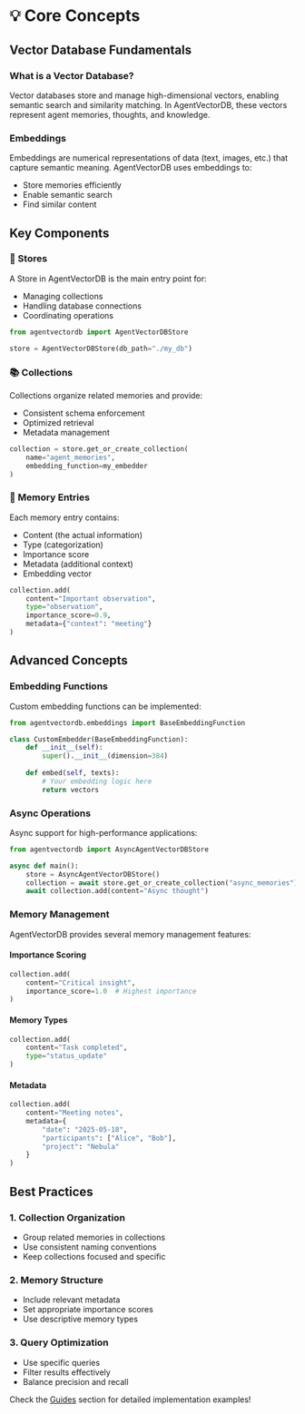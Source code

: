 # 💡 Core Concepts

## Vector Database Fundamentals

### What is a Vector Database?
Vector databases store and manage high-dimensional vectors, enabling semantic search and similarity matching. In AgentVectorDB, these vectors represent agent memories, thoughts, and knowledge.

### Embeddings
Embeddings are numerical representations of data (text, images, etc.) that capture semantic meaning. AgentVectorDB uses embeddings to:
- Store memories efficiently
- Enable semantic search
- Find similar content

## Key Components

### 🏪 Stores
A Store in AgentVectorDB is the main entry point for:
- Managing collections
- Handling database connections
- Coordinating operations

```python
from agentvectordb import AgentVectorDBStore

store = AgentVectorDBStore(db_path="./my_db")
```

### 📚 Collections
Collections organize related memories and provide:
- Consistent schema enforcement
- Optimized retrieval
- Metadata management

```python
collection = store.get_or_create_collection(
    name="agent_memories",
    embedding_function=my_embedder
)
```

### 🧠 Memory Entries
Each memory entry contains:
- Content (the actual information)
- Type (categorization)
- Importance score
- Metadata (additional context)
- Embedding vector

```python
collection.add(
    content="Important observation",
    type="observation",
    importance_score=0.9,
    metadata={"context": "meeting"}
)
```

## Advanced Concepts

### Embedding Functions
Custom embedding functions can be implemented:

```python
from agentvectordb.embeddings import BaseEmbeddingFunction

class CustomEmbedder(BaseEmbeddingFunction):
    def __init__(self):
        super().__init__(dimension=384)
    
    def embed(self, texts):
        # Your embedding logic here
        return vectors
```

### Async Operations
Async support for high-performance applications:

```python
from agentvectordb import AsyncAgentVectorDBStore

async def main():
    store = AsyncAgentVectorDBStore()
    collection = await store.get_or_create_collection("async_memories")
    await collection.add(content="Async thought")
```

### Memory Management
AgentVectorDB provides several memory management features:

#### Importance Scoring
```python
collection.add(
    content="Critical insight",
    importance_score=1.0  # Highest importance
)
```

#### Memory Types
```python
collection.add(
    content="Task completed",
    type="status_update"
)
```

#### Metadata
```python
collection.add(
    content="Meeting notes",
    metadata={
        "date": "2025-05-18",
        "participants": ["Alice", "Bob"],
        "project": "Nebula"
    }
)
```

## Best Practices

### 1. Collection Organization
- Group related memories in collections
- Use consistent naming conventions
- Keep collections focused and specific

### 2. Memory Structure
- Include relevant metadata
- Set appropriate importance scores
- Use descriptive memory types

### 3. Query Optimization
- Use specific queries
- Filter results effectively
- Balance precision and recall


Check the [Guides](guides) section for detailed implementation examples!